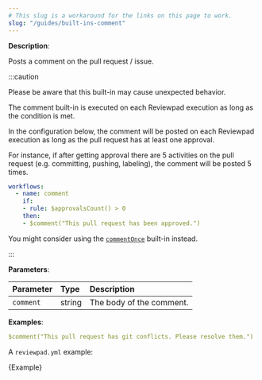 ```yaml
---
# This slug is a workaround for the links on this page to work.
slug: "/guides/built-ins-comment"
---
```



**Description**:

Posts a comment on the pull request / issue.

:::caution

Please be aware that this built-in may cause unexpected behavior.

The comment built-in is executed on each Reviewpad execution as long as the condition is met.

In the configuration below, the comment will be posted on each Reviewpad execution as long as the pull request has at least one approval.

For instance, if after getting approval there are 5 activities on the pull request (e.g. committing, pushing, labeling), the comment will be posted 5 times.

```yml
workflows:
  - name: comment
    if:
    - rule: $approvalsCount() > 0
    then:
    - $comment("This pull request has been approved.")
```

You might consider using the [`commentOnce`](./built-ins#commentonce) built-in instead.

:::

**Parameters**:

| Parameter  | Type    | Description               |
| :--------- | :------ | :------------------------ |
| `comment`  | string  | The body of the comment.  |

**Examples**:

```yml
$comment("This pull request has git conflicts. Please resolve them.")
```

A `reviewpad.yml` example:

<CodeBlock language="yml" title="reviewpad.yml">{Example}</CodeBlock>
